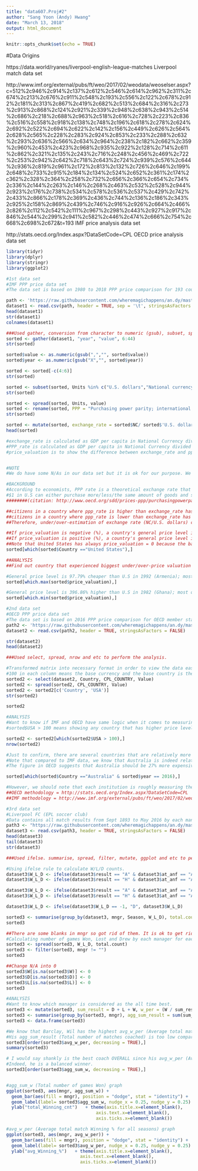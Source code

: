 ---
title: "data607.Proj#2"
author: "Sang Yoon (Andy) Hwang"
date: "March 13, 2018"
output: html_document
---

```{r setup, include=FALSE}
knitr::opts_chunk$set(echo = TRUE)
```

#Data Origins

https://data.world/ryanes/liverpool-english-league-matches
Liverpool match data set

http://www.imf.org/external/pubs/ft/weo/2017/02/weodata/weoselser.aspx?c=512%2c946%2c914%2c137%2c612%2c546%2c614%2c962%2c311%2c674%2c213%2c676%2c911%2c548%2c193%2c556%2c122%2c678%2c912%2c181%2c313%2c867%2c419%2c682%2c513%2c684%2c316%2c273%2c913%2c868%2c124%2c921%2c339%2c948%2c638%2c943%2c514%2c686%2c218%2c688%2c963%2c518%2c616%2c728%2c223%2c836%2c516%2c558%2c918%2c138%2c748%2c196%2c618%2c278%2c624%2c692%2c522%2c694%2c622%2c142%2c156%2c449%2c626%2c564%2c628%2c565%2c228%2c283%2c924%2c853%2c233%2c288%2c632%2c293%2c636%2c566%2c634%2c964%2c238%2c182%2c662%2c359%2c960%2c453%2c423%2c968%2c935%2c922%2c128%2c714%2c611%2c862%2c321%2c135%2c243%2c716%2c248%2c456%2c469%2c722%2c253%2c942%2c642%2c718%2c643%2c724%2c939%2c576%2c644%2c936%2c819%2c961%2c172%2c813%2c132%2c726%2c646%2c199%2c648%2c733%2c915%2c184%2c134%2c524%2c652%2c361%2c174%2c362%2c328%2c364%2c258%2c732%2c656%2c366%2c654%2c734%2c336%2c144%2c263%2c146%2c268%2c463%2c532%2c528%2c944%2c923%2c176%2c738%2c534%2c578%2c536%2c537%2c429%2c742%2c433%2c866%2c178%2c369%2c436%2c744%2c136%2c186%2c343%2c925%2c158%2c869%2c439%2c746%2c916%2c926%2c664%2c466%2c826%2c112%2c542%2c111%2c967%2c298%2c443%2c927%2c917%2c846%2c544%2c299%2c941%2c582%2c446%2c474%2c666%2c754%2c668%2c698%2c672&t=193
IMF price analysis data set

http://stats.oecd.org/Index.aspx?DataSetCode=CPL
OECD price analysis data set

```{r library, include=FALSE}
library(tidyr)
library(dplyr)
library(stringr)
library(ggplot2)
```

```{r q1}
#1st data set
#IMF PPP price data set
#The data set is based on 1980 to 2018 PPP price comparison for 193 countries.

path <- 'https://raw.githubusercontent.com/wheremagichappens/an.dy/master/DATA607/Project2/IMF.txt'
dataset1 <- read.csv(path, header = TRUE, sep = '\t', stringsAsFactors = FALSE)
head(dataset1)
str(dataset1)
colnames(dataset1)

###Used gather, conversion from character to numeric (gsub), subset, spread, rename, mutate and etc to perform the analysis.
sorted <- gather(dataset1, "year", "value", 6:44)
str(sorted)

sorted$value <- as.numeric(gsub(",","", sorted$value))
sorted$year <- as.numeric(gsub("X","", sorted$year))

sorted <- sorted[-c(4:6)]
str(sorted)

sorted <- subset(sorted, Units %in% c("U.S. dollars","National currency", "Purchasing power parity; international dollars"))
str(sorted)

sorted <- spread(sorted, Units, value)
sorted <- rename(sorted, PPP = "Purchasing power parity; international dollars", NC = "National currency")
str(sorted)

sorted <- mutate(sorted, exchange_rate = sorted$NC/ sorted$'U.S. dollars' , ppp_rate = sorted$NC/sorted$PPP, price_valuation = ( (exchange_rate - ppp_rate) / exchange_rate ) * 100)
head(sorted)

#exchange_rate is calculated as GDP per capita in National Currency divided by GDP per capita in U.S. dollars.
#PPP_rate is calculated as GDP per capita in National Currency divided by GDP per capita in PPP.
#price_valuation is to show the difference between exchange_rate and ppp_rate with respect to exchange_rate in terms of percentage. This tells you how much each country is cheaper/more expensive than U.S.


#NOTE
#We do have some N/As in our data set but it is ok for our purpose. We can leave them as they are.

#BACKGROUND
#According to economists, PPP rate is a theoretical exchange rate that measures the price difference between United States and other countries.
#$1 in U.S can either purchase more/less/the same amount of goods and services in other country.
########(citation: http://www.oecd.org/sdd/prices-ppp/purchasingpowerparities-frequentlyaskedquestionsfaqs.htm)

##citizens in a country where ppp_rate is higher than exchange_rate has lower purchasing power in their country than in U.S for the same $1 spent; negative price_valuation
##citizens in a country where ppp_rate is lower than exchange_rate has higher purchasing power in their country than in U.S for the same $1 spent; positive price_valuation
##Therefore, under/over-estimation of exchange rate (NC/U.S. dollars) can roughly estimate the price level difference accross the countries.

##If price_valuation is negative (%), a country's general price level is higher (%) than United States.
##If price_valuation is positive (%), a country's general price level is lower (%) than United States.
##Note that United States has always price_valuation = 0 because the base comparision always will be U.S to other countries.
sorted[which(sorted$Country =="United States"),]

##ANALYSIS
##Find out country that experienced biggest under/over-price valuation

#General price level is 97.79% cheaper than U.S in 1992 (Armenia); most under-priced country against U.S
sorted[which.max(sorted$price_valuation),]

#General price level is 396.86% higher than U.S in 1982 (Ghana); most over-priced country against U.S
sorted[which.min(sorted$price_valuation),]
```

```{r q2}
#2nd data set
#OECD PPP price data set
#The data set is based on 2016 PPP price comparison for OECD member states.
path2 <- 'https://raw.githubusercontent.com/wheremagichappens/an.dy/master/DATA607/Project2/OECD.csv'
dataset2 <- read.csv(path2, header = TRUE, stringsAsFactors = FALSE)

str(dataset2)
head(dataset2)

###Used select, spread, nrow and etc to perform the analysis.

#Transformed matrix into necessary format in order to view the data easily. I want to compare how much each country is under/over-priced against U.S.
#100 in each column means the base currency and the base country is the same. (Country = USA, USA = 100 means Country being compared to USA is USA, thus price level is the same)
sorted2 <- select(dataset2, Country, CPL_COUNTRY, Value)
sorted2 <- spread(sorted2, CPL_COUNTRY, Value)
sorted2 <- sorted2[c('Country', 'USA')]
str(sorted2)

sorted2

#ANALYSIS
#Want to know if IMF and OECD have same logic when it comes to measuring relative price difference comparing U.S to other countries.
#sorted$USA > 100 means showing any country that has higher price level than U.S.

sorted2 <- sorted2[which(sorted2$USA > 100),]
nrow(sorted2)

#Just to confirm, there are several countries that are relatively more expensive than U.S, 17 countries.
#Note that compared to IMF data, we know that Australia is indeed relatively more expensive than U.S in 2016 (6.2% more expensive)
#The figure in OECD suggests that Australia should be 27% more expensive than U.S, (National Currency per U.S $), in 2016. Obviously, there is a difference as each institution uses different baskets of goods when it comes calculating price difference.

sorted[which(sorted$Country =="Australia" & sorted$year == 2016),]

#However, we should note that each institution is roughly measuring the relative price difference between U.S and other countries fairly well. Which institution is more accurate? OECD Vs IMF? It depends on how you look at it.
##OECD methodology = http://stats.oecd.org/Index.aspx?DataSetCode=CPL
##IMF methodology = http://www.imf.org/external/pubs/ft/weo/2017/02/weodata/weoselser.aspx?c=512%2c946%2c914%2c137%2c612%2c546%2c614%2c962%2c311%2c674%2c213%2c676%2c911%2c548%2c193%2c556%2c122%2c678%2c912%2c181%2c313%2c867%2c419%2c682%2c513%2c684%2c316%2c273%2c913%2c868%2c124%2c921%2c339%2c948%2c638%2c943%2c514%2c686%2c218%2c688%2c963%2c518%2c616%2c728%2c223%2c836%2c516%2c558%2c918%2c138%2c748%2c196%2c618%2c278%2c624%2c692%2c522%2c694%2c622%2c142%2c156%2c449%2c626%2c564%2c628%2c565%2c228%2c283%2c924%2c853%2c233%2c288%2c632%2c293%2c636%2c566%2c634%2c964%2c238%2c182%2c662%2c359%2c960%2c453%2c423%2c968%2c935%2c922%2c128%2c714%2c611%2c862%2c321%2c135%2c243%2c716%2c248%2c456%2c469%2c722%2c253%2c942%2c642%2c718%2c643%2c724%2c939%2c576%2c644%2c936%2c819%2c961%2c172%2c813%2c132%2c726%2c646%2c199%2c648%2c733%2c915%2c184%2c134%2c524%2c652%2c361%2c174%2c362%2c328%2c364%2c258%2c732%2c656%2c366%2c654%2c734%2c336%2c144%2c263%2c146%2c268%2c463%2c532%2c528%2c944%2c923%2c176%2c738%2c534%2c578%2c536%2c537%2c429%2c742%2c433%2c866%2c178%2c369%2c436%2c744%2c136%2c186%2c343%2c925%2c158%2c869%2c439%2c746%2c916%2c926%2c664%2c466%2c826%2c112%2c542%2c111%2c967%2c298%2c443%2c927%2c917%2c846%2c544%2c299%2c941%2c582%2c446%2c474%2c666%2c754%2c668%2c698%2c672&t=193
```

```{r q3}
#3rd data set
#Liverpool FC (EPL soccer club)
#Data contains all match results from Sept 1893 to May 2016 by each manager.
path3 <- "https://raw.githubusercontent.com/wheremagichappens/an.dy/master/DATA607/Project2/lfc_manager_games.csv"
dataset3 <- read.csv(path3, header = TRUE, stringsAsFactors = FALSE)
head(dataset3)
tail(dataset3)
str(dataset3)

###Used ifelse. summarise, spread, filter, mutate, ggplot and etc to perform analysis.

#Using ifelse rule to calculate W/L/D counts.
dataset3$W_L_D <- ifelse(dataset3$result == "A" & dataset3$at_anf == "Away", "W", -1)
dataset3$W_L_D <- ifelse(dataset3$result == "H" & dataset3$at_anf == "Anfield", "W", dataset3$W_L_D)

dataset3$W_L_D <- ifelse(dataset3$result == "A" & dataset3$at_anf == "Anfield", "L", dataset3$W_L_D)
dataset3$W_L_D <- ifelse(dataset3$result == "H" & dataset3$at_anf == "Away", "L", dataset3$W_L_D)

dataset3$W_L_D <- ifelse(dataset3$W_L_D == -1, "D", dataset3$W_L_D)

sorted3 <- summarise(group_by(dataset3, mngr, Season, W_L_D), total.count = n() )
sorted3

##There are some blanks in mngr so got rid of them. It is ok to get rid of them since those blank managers are very old ones and we won't consider them seriously.
#Calculating number of games Won, Lost and Drew by each manager for each season.
sorted3 <- spread(sorted3, W_L_D, total.count)
sorted3 <- filter(sorted3, mngr != "")
sorted3

##Change N/A into 0
sorted3$W[is.na(sorted3$W)] <- 0
sorted3$D[is.na(sorted3$D)] <- 0
sorted3$L[is.na(sorted3$L)] <- 0
sorted3

#ANALYSIS
#Want to know which manager is considered as the all time best.
sorted3 <- mutate(sorted3, sum_result = D + L + W, w_per = (W / sum_result) * 100)
sorted3 <- summarise(group_by(sorted3, mngr), agg_sum_result = sum(sum_result), agg_sum_w = sum(W), avg_w_per = round((sum(W) / sum(sum_result) ) * 100,0) )
sorted3 <- data.frame(sorted3)

#We know that Barclay, Wil has the highest avg_w_per (Average total match Winning % for all seasons) but we cannot say he is the best coach in Liverpool.
#His agg_sum_result (Total number of matches coached) is too low compared to Benatez, Dalglish, Paisley, Shankly and etc. 
sorted3[order(sorted3$avg_w_per, decreasing = TRUE),]
summary(sorted3)

# I would say shankly is the best coach OVERALL since his avg_w_per (Average total match Winning % for all seasons) is 6th highest when agg_sum_w (Total number of games Won) is the highest among all.
#Indeed, he is a balanced winner.
sorted3[order(sorted3$agg_sum_w, decreasing = TRUE),]


#agg_sum_w (Total number of games Won) graph
ggplot(sorted3, aes(mngr, agg_sum_w)) + 
  geom_bar(aes(fill = mngr), position = "dodge", stat = "identity") + 
  geom_label(label= sorted3$agg_sum_w, nudge_x = 0.25, nudge_y = 0.25) +
  ylab("total_Winning_cnt")   + theme(axis.title.x=element_blank(),
                                  axis.text.x=element_blank(),
                                  axis.ticks.x=element_blank())

#avg_w_per (Average total match Winning % for all seasons) graph
ggplot(sorted3, aes(mngr, avg_w_per)) + 
  geom_bar(aes(fill = mngr), position = "dodge", stat = "identity") + 
  geom_label(label= sorted3$avg_w_per, nudge_x = 0.25, nudge_y = 0.25) +
  ylab("avg_Winning_%")   + theme(axis.title.x=element_blank(),
                            axis.text.x=element_blank(),
                            axis.ticks.x=element_blank())

```
